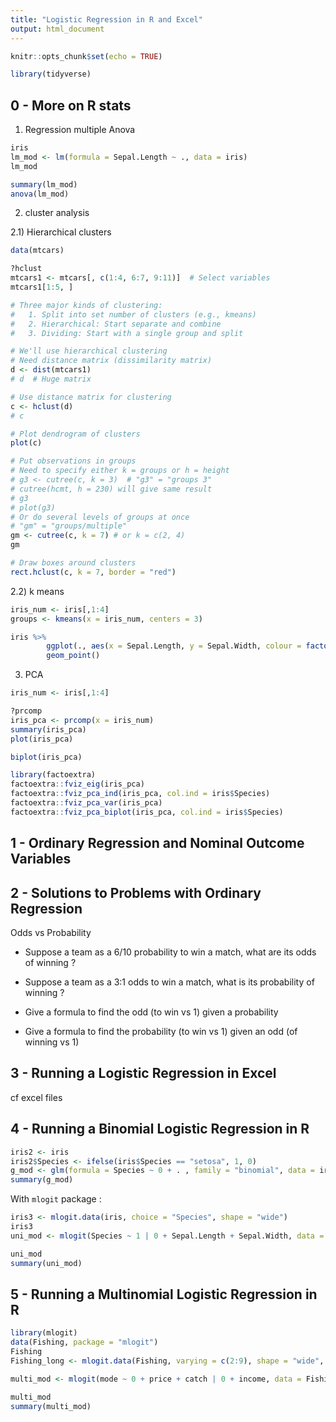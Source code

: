 ```yaml
---
title: "Logistic Regression in R and Excel"
output: html_document
---
```


```r
knitr::opts_chunk$set(echo = TRUE)
```

```r
library(tidyverse)
```


## 0 - More on R stats

1) Regression multiple Anova

```r
iris
lm_mod <- lm(formula = Sepal.Length ~ ., data = iris)
lm_mod

summary(lm_mod)
anova(lm_mod)
```


2) cluster analysis

2.1) Hierarchical clusters

```r
data(mtcars)

?hclust
mtcars1 <- mtcars[, c(1:4, 6:7, 9:11)]  # Select variables
mtcars1[1:5, ]

# Three major kinds of clustering:
#   1. Split into set number of clusters (e.g., kmeans)
#   2. Hierarchical: Start separate and combine
#   3. Dividing: Start with a single group and split

# We'll use hierarchical clustering
# Need distance matrix (dissimilarity matrix)
d <- dist(mtcars1)
# d  # Huge matrix

# Use distance matrix for clustering
c <- hclust(d)
# c

# Plot dendrogram of clusters
plot(c)

# Put observations in groups
# Need to specify either k = groups or h = height
# g3 <- cutree(c, k = 3)  # "g3" = "groups 3"
# cutree(hcmt, h = 230) will give same result
# g3
# plot(g3)
# Or do several levels of groups at once
# "gm" = "groups/multiple"
gm <- cutree(c, k = 7) # or k = c(2, 4)
gm

# Draw boxes around clusters
rect.hclust(c, k = 7, border = "red")
```

2.2) k means

```r
iris_num <- iris[,1:4]
groups <- kmeans(x = iris_num, centers = 3)

iris %>% 
        ggplot(., aes(x = Sepal.Length, y = Sepal.Width, colour = factor(groups$cluster) )) +
        geom_point()
```


3) PCA

```r
iris_num <- iris[,1:4]

?prcomp
iris_pca <- prcomp(x = iris_num)
summary(iris_pca)
plot(iris_pca)

biplot(iris_pca)
```


```r
library(factoextra)
factoextra::fviz_eig(iris_pca)
factoextra::fviz_pca_ind(iris_pca, col.ind = iris$Species)
factoextra::fviz_pca_var(iris_pca)
factoextra::fviz_pca_biplot(iris_pca, col.ind = iris$Species)
```


## 1 - Ordinary Regression and Nominal Outcome Variables
## 2 - Solutions to Problems with Ordinary Regression

Odds vs Probability

* Suppose a team as a 6/10 probability to win a match, what are its odds of winning ?

* Suppose a team as a 3:1 odds to win a match, what is its probability of winning ?

* Give a formula to find the odd (to win vs 1) given a probability

* Give a formula to find the probability (to win vs 1) given an odd (of winning vs 1) 

## 3 - Running a Logistic Regression in Excel

cf excel files

## 4 - Running a Binomial Logistic Regression in R

```r
iris2 <- iris
iris2$Species <- ifelse(iris$Species == "setosa", 1, 0)
g_mod <- glm(formula = Species ~ 0 + . , family = "binomial", data = iris2)
summary(g_mod)
```

With `mlogit` package :

```r
iris3 <- mlogit.data(iris, choice = "Species", shape = "wide")
iris3
uni_mod <- mlogit(Species ~ 1 | 0 + Sepal.Length + Sepal.Width, data = iris3)

```

```r
uni_mod
summary(uni_mod)
```


## 5 - Running a Multinomial Logistic Regression in R

```r
library(mlogit)
data(Fishing, package = "mlogit")
Fishing
Fishing_long <- mlogit.data(Fishing, varying = c(2:9), shape = "wide", choice = "mode")

multi_mod <- mlogit(mode ~ 0 + price + catch | 0 + income, data = Fishing_long)
```

```r
multi_mod
summary(multi_mod)
```

